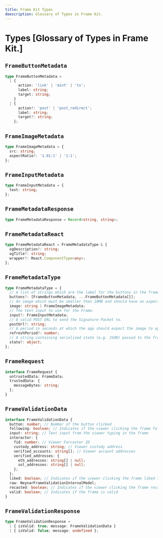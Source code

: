 ```yaml
---
title: Frame Kit Types
deescription: Glossary of Types in Frame Kit.
---
```


# Types [Glossary of Types in Frame Kit.]

## `FrameButtonMetadata`

```ts
type FrameButtonMetadata =
  | {
      action: 'link' | 'mint' | 'tx';
      label: string;
      target: string;
    }
  | {
      action?: 'post' | 'post_redirect';
      label: string;
      target?: string;
    };
```

## `FrameImageMetadata`

```ts
type FrameImageMetadata = {
  src: string;
  aspectRatio?: '1.91:1' | '1:1';
};
```

## `FrameInputMetadata`

```ts
type FrameInputMetadata = {
  text: string;
};
```

## `FrameMetadataResponse`

```ts
type FrameMetadataResponse = Record<string, string>;
```

## `FrameMetadataReact`

```ts
type FrameMetadataReact = FrameMetadataType & {
  ogDescription?: string;
  ogTitle?: string;
  wrapper?: React.ComponentType<any>;
};
```

## `FrameMetadataType`

```ts
type FrameMetadataType = {
  // A list of strings which are the label for the buttons in the frame (max 4 buttons).
  buttons?: [FrameButtonMetadata, ...FrameButtonMetadata[]];
  // An image which must be smaller than 10MB and should have an aspect ratio of 1.91:1
  image: string | FrameImageMetadata;
  // The text input to use for the Frame.
  input?: FrameInputMetadata;
  // A valid POST URL to send the Signature Packet to.
  postUrl?: string;
  // A period in seconds at which the app should expect the image to update.
  refreshPeriod?: number;
  // A string containing serialized state (e.g. JSON) passed to the frame server.
  state?: object;
};
```

## `FrameRequest`

```ts
interface FrameRequest {
  untrustedData: FrameData;
  trustedData: {
    messageBytes: string;
  };
}
```

## `FrameValidationData`

```ts
interface FrameValidationData {
  button: number; // Number of the button clicked
  following: boolean; // Indicates if the viewer clicking the frame follows the cast author
  input: string; // Text input from the viewer typing in the frame
  interactor: {
    fid: number; // Viewer Farcaster ID
    custody_address: string; // Viewer custody address
    verified_accounts: string[]; // Viewer account addresses
    verified_addresses: {
      eth_addresses: string[] | null;
      sol_addresses: string[] | null;
    };
  };
  liked: boolean; // Indicates if the viewer clicking the frame liked the cast
  raw: NeynarFrameValidationInternalModel;
  recasted: boolean; // Indicates if the viewer clicking the frame recasted the cast
  valid: boolean; // Indicates if the frame is valid
}
```

## `FrameValidationResponse`

```ts
type FrameValidationResponse =
  | { isValid: true; message: FrameValidationData }
  | { isValid: false; message: undefined };
```
